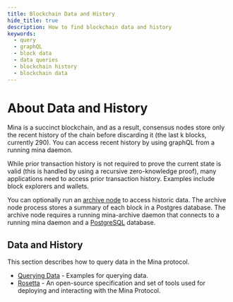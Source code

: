 ```yaml
---
title: Blockchain Data and History
hide_title: true
description: How to find blockchain data and history
keywords:
  - query
  - graphQL
  - block data
  - data queries
  - blockchain history
  - blockchain data
---
```


# About Data and History

Mina is a succinct blockchain, and as a result, consensus nodes store only the recent history of the chain before discarding it (the last k blocks, currently 290). You can access recent history by using graphQL from a running mina daemon.

While prior transaction history is not required to prove the current state is valid (this is handled by using a recursive zero-knowledge proof), many applications need to access prior transaction history. Examples include block explorers and wallets.

You can optionally run an [archive node](/node-operators/archive-nodes/getting-started) to access historic data. The archive node process stores a summary of each block in a Postgres database. The archive node requires a running mina-archive daemon that connects to a running mina daemon and a [PostgreSQL](https://www.postgresql.org/) database.

## Data and History

This section describes how to query data in the Mina protocol.

- [Querying Data](data-and-history/querying-data) - Examples for querying data.
- [Rosetta](data-and-history/rosetta) - An open-source specification and set of tools used for deploying and interacting with the Mina Protocol.
